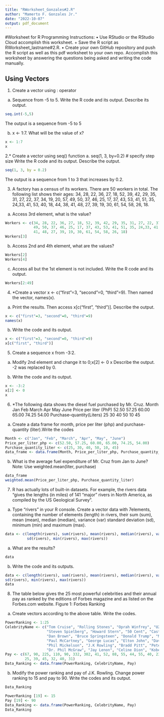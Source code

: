 ```yaml
---
title: "RWorksheet_Gonzales#2.R"
author: "Mamerto F. Gonzales Jr."
date: "2022-10-07"
output: pdf_document
---
```

#Worksheet for R Programming
Instructions:
• Use RStudio or the RStudio Cloud accomplish this worksheet. + Save the R script as 
RWorksheet_lastname#2.R.
• Create your own GitHub repository and push the R script as well as this pdf worksheet to 
your own repo.
Accomplish this worksheet by answering the questions being asked and writing the code 
manually.

## Using Vectors
1. Create a vector using : operator
a. Sequence from -5 to 5. Write the R code and its output. Describe its output.
```r
seq.int(-5,5)
```
The output is a sequence from -5 to 5

b. x <- 1:7. What will be the value of x?
```r
x <- 1:7
x
```

2.* Create a vector using seq() function
a. seq(1, 3, by=0.2) # specify step size
Write the R code and its output. Describe the output.
```r
seq(1, 3, by = 0.2)
```

The output is a sequence from 1 to 3 that increases by 0.2.

3. A factory has a census of its workers. There are 50 workers in total. The following list shows
their ages: 34, 28, 22, 36, 27, 18, 52, 39, 42, 29, 35, 31, 27, 22, 37, 34, 19, 20, 57, 49, 50, 37, 46, 25, 17, 37, 43, 53, 41, 51, 35, 24,33, 41, 53, 40, 18, 44, 38, 41, 48, 27, 39, 19, 30, 61, 54, 58, 26, 18.
a. Access 3rd element, what is the value?
```r
Workers <- c(34, 28, 22, 36, 27, 18, 52, 39, 42, 29, 35, 31, 27, 22, 37, 34, 19, 20, 57, 
             49, 50, 37, 46, 25, 17, 37, 43, 53, 41, 51, 35, 24,33, 41, 53, 40, 18, 44, 38, 
             41, 48, 27, 39, 19, 30, 61, 54, 58, 26, 18)
Workers[3]
```

b. Access 2nd and 4th element, what are the values?
```r
Workers[2]
Workers[4]
```

c. Access all but the 1st element is not included. Write the R code and its output.
```r
Workers[2:49]
```

4. *Create a vector x <- c("first"=3, "second"=0, "third"=9). Then named the vector, names(x).
a. Print the results. Then access x[c("first", "third")]. Describe the output.
```r
x <- c("first"=3, "second"=0, "third"=9)
names(x)
```

b. Write the code and its output.
```r
x <- c("first"=3, "second"=0, "third"=9)
x[c("first", "third")]
```
    
5. Create a sequence x from -3:2.
a. Modify 2nd element and change it to 0;x[2] <- 0 x
Describe the output.
-2 was replaced by 0.

 b. Write the code and its output.
```r
x <- -3:2
x[2] <- 0
x
```

6. *The following data shows the diesel fuel purchased by Mr. Cruz.
Month Jan Feb March Apr May June
Price per liter (PhP) 52.50 57.25 60.00 65.00 74.25 54.00
Purchase–quantity(Liters) 25 30 40 50 10 45
a. Create a data frame for month, price per liter (php) and purchase-quantity (liter).Write the codes
```r
Month <- c("Jan", "Feb", "March", "Apr", "May", "June")
Price_per_liter_php <- c(52.50, 57.25, 60.00, 65.00, 74.25, 54.00)
Purchase_quantity_liter <- c(25, 30, 40, 50, 10, 45) 
data_frame <- data.frame(Month, Price_per_liter_php, Purchase_quantity_liter )
```

b. What is the average fuel expenditure of Mr. Cruz from Jan to June? Note: Use
weighted.mean(liter, purchase)
```r
data_frame
weighted.mean(Price_per_liter_php, Purchase_quantity_liter)
```

7. R has actually lots of built-in datasets. For example, the rivers data “gives the lengths (in miles) of 141 “major” rivers in North America, as compiled by the US Geological Survey”.
a. Type “rivers” in your R console. Create a vector data with 7elements, containing the number of elements (length) in rivers, their sum (sum), mean (mean), median (median), variance (var) standard deviation (sd), minimum (min) and maximum (max).
```r
data <- c(length(rivers), sum(rivers), mean(rivers), median(rivers), var(rivers), 
          sd(rivers), min(rivers), max(rivers))
```

a. What are the results?
```r
data
```

b. Write the code and its outputs.
```r
data <- c(length(rivers), sum(rivers), mean(rivers), median(rivers), var(rivers), 
sd(rivers), min(rivers), max(rivers))
data
```

8. The table below gives the 25 most powerful celebrities and their annual pay as ranked by the editions of Forbes magazine and as listed on the Forbes.com website.
                    Figure 1: Forbes Ranking
                    
a. Create vectors according to the above table. Write the codes.
```r
PowerRanking <- 1:25
CelebrityName <- c("Tom Cruise", "Rolling Stones", "Oprah Winfrey", "U2", "Tiger Woods", 
                   "Steven Spielberg", "Howard Stern", "50 Cent", "Cast of the sopranos", 
                   "Dan Brown", "Bruce Springsteen", "Donald Trump", "Muhammad Ali", 
                   "Paul McCartney", "George Lucas", "Elton John", "David Letterman", 
                   "Phil Mickelson", "J.K Rowling", "Bradd Pitt", "Peter Jackson", 
                   "Dr. Phil McGraw", "Jay Lenon", "Celine Dion", "Kobe Bryant")
Pay <- c(67, 90, 225, 110, 90, 332, 302, 41, 52, 88, 55, 44, 55, 40, 233, 34, 40, 47, 75, 
         25, 39, 45, 32, 40, 31)
Data_Ranking <- data.frame(PowerRanking, CelebrityName, Pay)
```

b. Modify the power ranking and pay of J.K. Rowling. Change power ranking to 15 and pay to 90. Write the codes and its output.
```r
Data_Ranking
```
```r
PowerRanking [19] <- 15
Pay [19] <- 90
Data_Ranking <- data.frame(PowerRanking, CelebrityName, Pay)
Data_Ranking
```